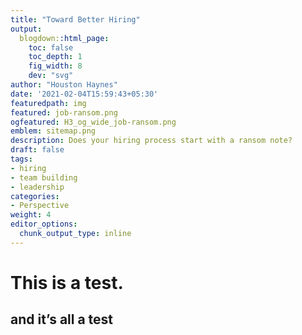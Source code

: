 ```yaml
---
title: "Toward Better Hiring"
output:
  blogdown::html_page:
    toc: false
    toc_depth: 1
    fig_width: 8
    dev: "svg"
author: "Houston Haynes"
date: '2021-02-04T15:59:43+05:30'
featuredpath: img
featured: job-ransom.png
ogfeatured: H3_og_wide_job-ransom.png
emblem: sitemap.png
description: Does your hiring process start with a ransom note?
draft: false
tags:
- hiring
- team building
- leadership
categories: 
- Perspective
weight: 4
editor_options: 
  chunk_output_type: inline
---
```

# This is a test.

## and it's all a test